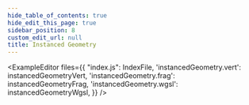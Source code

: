 ```yaml
---
hide_table_of_contents: true
hide_edit_this_page: true
sidebar_position: 8
custom_edit_url: null
title: Instanced Geometry
---
```


<ExampleEditor files={{
    "index.js": IndexFile,
    'instancedGeometry.vert': instancedGeometryVert,
    'instancedGeometry.frag': instancedGeometryFrag,
    'instancedGeometry.wgsl': instancedGeometryWgsl,
}} />
